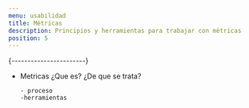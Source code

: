 ```yaml
---
menu: usabilidad
title: Mètricas
description: Principios y herramientas para trabajar con mètricas
position: 5
---
```


 {-----------------------}
- Metricas
      ¿Que es?
      ¿De que se trata?
      
      - proceso
      -herramientas
